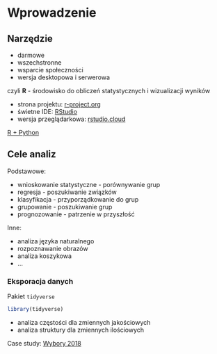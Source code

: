 # Wprowadzenie 

## Narzędzie

- darmowe
- wszechstronne
- wsparcie społeczności
- wersja desktopowa i serwerowa

czyli **R** - środowisko do obliczeń statystycznych i wizualizacji wyników

- strona projektu: [r-project.org](https://www.r-project.org/)
- świetne IDE: [RStudio](https://www.rstudio.com/)
- wersja przeglądarkowa: [rstudio.cloud](https://rstudio.cloud/)

[R + Python](https://www.business-science.io/business/2018/10/08/python-and-r.html)

## Cele analiz

Podstawowe:

- wnioskowanie statystyczne - porównywanie grup
- regresja - poszukiwanie związków
- klasyfikacja - przyporządkowanie do grup
- grupowanie - poszukiwanie grup
- prognozowanie - patrzenie w przyszłość

Inne:

- analiza języka naturalnego
- rozpoznawanie obrazów
- analiza koszykowa
- ...

### Eksporacja danych

Pakiet `tidyverse`

```r
library(tidyverse)
```

- analiza częstości dla zmiennych jakościowych
- analiza struktury dla zmiennych ilościowych

Case study: [Wybory 2018](data/wybory2018.xlsx)
